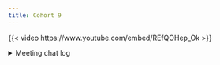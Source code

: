```yaml
---
title: Cohort 9
---
```


{{< video https://www.youtube.com/embed/REfQOHep_Ok >}}

<details>

<summary>Meeting chat log</summary>
```
00:15:14	Olivier Leroy:	Start
00:17:21	Steffi:	A whisker plot 😂
00:17:27	Olivier Leroy:	Reacted to "A whisker plot 😂 " with 😄
00:19:28	Olivier Leroy:	I did not understand that well but that was not really the goal of the chapter (void tag).
00:21:05	Olivier Leroy:	Hadley really not liking paste()
00:26:26	Steffi:	dots_partition(!!x)
00:29:31	Olivier Leroy:	Apparently list2() do not mind ending with , also but not sure if that matters here
00:30:08	Steffi:	Reacted to "Apparently list2() d..." with 👍
00:34:52	Olivier Leroy:	Br is a good example
00:50:27	Olivier Leroy:	Overbox is full  ..
00:53:28	Olivier Leroy:	I bugged on that until I realized that latex probably want to keep ( as text and not as function
00:58:39	Olivier Leroy:	Omicron!
01:07:13	Olivier Leroy:	end
```
</details>
